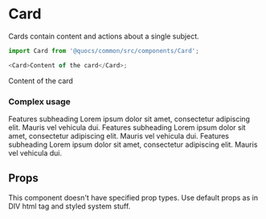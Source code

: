 



<Meta title="Themes|boss-care/Components/Card" component={Card} />

# Card

Cards contain content and actions about a single subject.

```js
import Card from '@quocs/common/src/components/Card';

<Card>Content of the card</Card>;
```

<Preview>
  <Story name="Default">
    <Theme>
      <Card>Content of the card</Card>
    </Theme>
  </Story>
</Preview>

### Complex usage

<Preview>
  <Story name="Complex usage">
    <Theme>
      <Grid gridTemplateColumns="repeat(3, 1fr)" gridGap="30px">
        <Card p={30}>
          <Icon icon={Comparison} fontSize={48} gradient="primary" display="block" mb={24} />
          <Typography variant="h4" as="h4">
            Features subheading
          </Typography>
          <Typography color="gray.1">
            Lorem ipsum dolor sit amet, consectetur adipiscing elit. Mauris vel vehicula dui.
          </Typography>
        </Card>
        <Card p={30}>
          <Icon icon={Heart} fontSize={48} gradient="tertiary" display="block" mb={24} />
          <Typography variant="h4" as="h4">
            Features subheading
          </Typography>
          <Typography color="gray.1">
            Lorem ipsum dolor sit amet, consectetur adipiscing elit. Mauris vel vehicula dui.
          </Typography>
        </Card>
        <Card p={30}>
          <Icon icon={Postcard} fontSize={48} gradient="quaternary" display="block" mb={24} />
          <Typography variant="h4" as="h4">
            Features subheading
          </Typography>
          <Typography color="gray.1">
            Lorem ipsum dolor sit amet, consectetur adipiscing elit. Mauris vel vehicula dui.
          </Typography>
        </Card>
      </Grid>
    </Theme>
  </Story>
</Preview>

## Props

This component doesn't have specified prop types. Use default props as in DIV html tag and styled system stuff.
